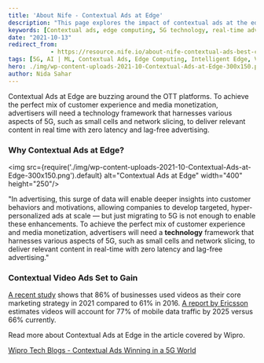 ```yaml
---
title: 'About Nife - Contextual Ads at Edge'
description: "This page explores the impact of contextual ads at the edge of networks, especially in the context of 5G technology. Learn how advertisers can leverage advanced technologies like small cells and network slicing to deliver real-time, relevant content with zero latency and lag-free advertising. Discover the role of contextual ads in enhancing customer experience and media monetization."
keywords: [Contextual ads, edge computing, 5G technology, real-time advertising, network slicing, small cells, customer experience, media monetization, OTT platforms, video marketing]
date: "2021-10-13"
redirect_from: 
            - https://resource.nife.io/about-nife-contextual-ads-best-cloud-computing-platform/
tags: [5G, AI | ML, Contextual Ads, Edge Computing, Intelligent Edge, Videos at Edge]
hero: ./img/wp-content-uploads-2021-10-Contextual-Ads-at-Edge-300x150.png
author: Nida Sahar
---
```


Contextual Ads at Edge are buzzing around the OTT platforms. To achieve the perfect mix of customer experience and media monetization, advertisers will need a technology framework that harnesses various aspects of 5G, such as small cells and network slicing, to deliver relevant content in real time with zero latency and lag-free advertising.

### Why Contextual Ads at Edge?

<img src={require('./img/wp-content-uploads-2021-10-Contextual-Ads-at-Edge-300x150.png').default} alt="Contextual Ads at Edge" width="400" height="250"/>
<br/>


 
"In advertising, this surge of data will enable deeper insights into customer behaviors and motivations, allowing companies to develop targeted, hyper-personalized ads at scale — but just migrating to 5G is not enough to enable these enhancements. To achieve the perfect mix of customer experience and media monetization, advertisers will need a **technology** framework that harnesses various aspects of 5G, such as small cells and network slicing, to deliver relevant content in real-time with zero latency and lag-free advertising."

### Contextual Video Ads Set to Gain

[A recent study](https://blog.hubspot.com/marketing/state-of-video-marketing-new-data) shows that 86% of businesses used videos as their core marketing strategy in 2021 compared to 61% in 2016. [A report by Ericsson](https://www.ericsson.com/en/mobility-report/dataforecasts/mobile-traffic-forecast) estimates videos will account for 77% of mobile data traffic by 2025 versus 66% currently.

Read more about Contextual Ads at Edge in the article covered by Wipro.

[Wipro Tech Blogs - Contextual Ads Winning in a 5G World](https://wiprotechblogs.medium.com/contextual-ads-winning-in-a-5g-world-94dee05b871d)
